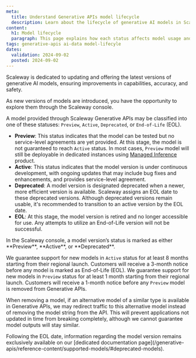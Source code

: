 ```yaml
---
meta:
  title: Understand Generative APIs model lifecycle
  description: Learn about the lifecycle of generative AI models in Scaleway. This page explains how each status affects model usage and updates, ensuring you are informed about transitions and how to access the latest model versions.
content:
  h1: Model lifecycle
  paragraph: This page explains how each status affects model usage and updates.
tags: generative-apis ai-data model-lifecyle
dates:
  validation: 2024-09-02
  posted: 2024-09-02
---
```


Scaleway is dedicated to updating and offering the latest versions of generative AI models, ensuring improvements in capabilities, accuracy, and safety.

As new versions of models are introduced, you have the opportunity to explore them through the Scaleway console.

A model provided through Scaleway Generative APIs may be classified into one of these statuses: `Preview`, `Active`, `Deprecated`, or `End-of-Life` (EOL).

- **Preview**: This status indicates that the model can be tested but no service-level agreements are yet provided. At this stage, the model is not guaranteed to reach `Active` status. In most cases, `Preview` model will still be deployable in dedicated instances using [Managed Inference](https://www.scaleway.com/en/inference/) product.
- **Active**: This status indicates that the model version is under continuous development, with ongoing updates that may include bug fixes and enhancements, and provides service-level agreement.
- **Deprecated**: A model version is designated deprecated when a newer, more efficient version is available. Scaleway assigns an EOL date to these deprecated versions. Although deprecated versions remain usable, it's recommended to transition to an active version by the EOL date.
- **EOL**: At this stage, the model version is retired and no longer accessible for use. Any attempts to utilize an End-of-Life version will not be successful.

<Message type="note">
  In the Scaleway console, a model version’s status is marked as either **Preview**, **Active**, or **Deprecated**. 
</Message>

We guarantee support for new models in `Active` status for at least 8 months starting from their regional launch. Customers will receive a 3-month notice before any model is marked as End-of-Life (EOL).
We guarantee support for new models in `Preview` status for at least 1 month starting from their regional launch. Customers will receive a 1-month notice before any `Preview` model is removed from Generative APIs. 

When removing a model, if an alternative model of a similar type is available in Generative APIs, we may redirect traffic to this alternative model instead of removing the model string from the API. This will prevent applications not updated in time from breaking completely, although we cannot guarantee model outputs will stay similar.


<Message type="important">
  Following the EOL date, information regarding the model version remains exclusively available on our [dedicated documentation page](/generative-apis/reference-content/supported-models/#deprecated-models).
</Message>
